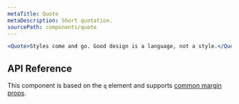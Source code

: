 ```yaml
---
metaTitle: Quote
metaDescription: Short quotation.
sourcePath: components/quote
---
```


```jsx live=true
<Quote>Styles come and go. Good design is a language, not a style.</Quote>
```

## API Reference

This component is based on the `q` element and supports [common margin props](/themes/docs/theme/layout#margin-props).
